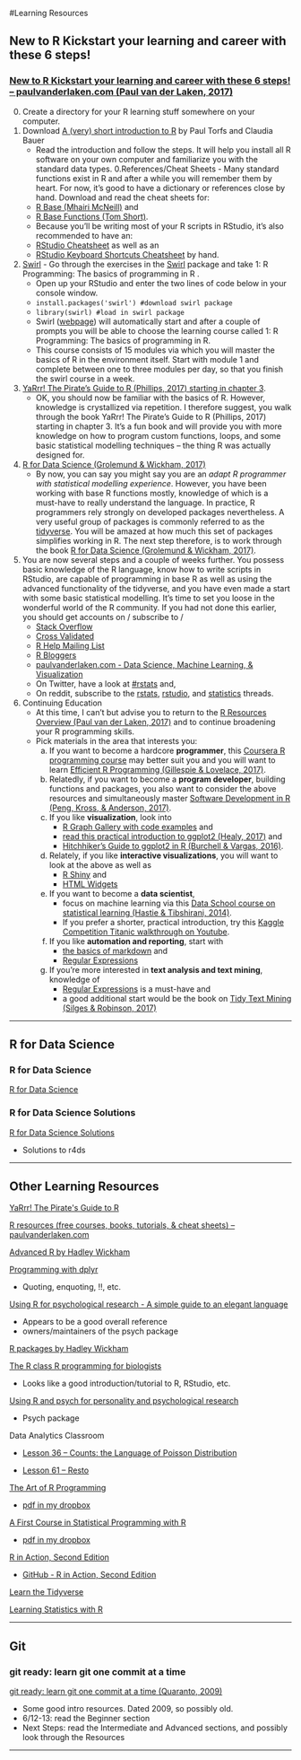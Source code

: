 #Learning Resources


## New to R Kickstart your learning and career with these 6 steps!

### [New to R Kickstart your learning and career with these 6 steps! – paulvanderlaken.com (Paul van der Laken, 2017)](https://paulvanderlaken.com/2017/10/18/learn-r/)

0. Create a directory for your R learning stuff somewhere on your computer.
0. Download [A (very) short introduction to R](https://cran.r-project.org/doc/contrib/Torfs+Brauer-Short-R-Intro.pdf) by Paul Torfs and Claudia Bauer 
     + Read the introduction and follow the steps. It will help you install all R software on your own computer and familiarize you with the standard data types.
0.References/Cheat Sheets -  Many standard functions exist in R and after a while you will remember them by heart. For now, it’s good to have a dictionary or references close by hand. Download and read the cheat sheets for:
     + [R Base (Mhairi McNeill)](https://paulvanderlaken.files.wordpress.com/2017/08/base-r-cheetsheat.pdf) and 
     + [R Base Functions (Tom Short)](https://paulvanderlaken.files.wordpress.com/2017/08/r-base-functions-reference-card.pdf). 
     + Because you’ll be writing most of your R scripts in RStudio, it’s also recommended to have an: 
     + [RStudio Cheatsheet](https://github.com/rstudio/cheatsheets/raw/master/rstudio-ide.pdf) as well as an 
     + [RStudio Keyboard Shortcuts Cheatsheet](https://support.rstudio.com/hc/en-us/articles/200711853-Keyboard-Shortcuts) by hand.
0. [Swirl](http://swirlstats.com/) - Go through the exercises in the [Swirl](http://swirlstats.com/) package and take 1: R Programming: The basics of programming in R .
     + Open up your RStudio and enter the two lines of code below in your console window. 
     + `install.packages('swirl') #download swirl package`
     + `library(swirl) #load in swirl package`
     + Swirl ([webpage](http://swirlstats.com/)) will automatically start and after a couple of prompts you will be able to choose the learning course called 1: R Programming: The basics of programming in R.  
     + This course consists of 15 modules via which you will master the basics of R in the environment itself. Start with module 1 and complete between one to three modules per day, so that you finish the swirl course in a week.
4. [YaRrr! The Pirate’s Guide to R (Phillips, 2017) starting in chapter 3](https://bookdown.org/ndphillips/YaRrr/jumpin.html).
     + OK, you should now be familiar with the basics of R. However, knowledge is crystallized via repetition. I therefore suggest, you walk through the book YaRrr! The Pirate’s Guide to R (Phillips, 2017) starting in chapter 3. It’s a fun book and will provide you with more knowledge on how to program custom functions, loops, and some basic statistical modelling techniques – the thing R was actually designed for.
0. [R for Data Science (Grolemund & Wickham, 2017)](http://r4ds.had.co.nz/)
     + By now, you can say you might say you are an *adapt R programmer with statistical modelling experience*. However, you have been working with base R functions mostly, knowledge of which is a must-have to really understand the language. In practice, R programmers rely strongly on developed packages nevertheless. A very useful group of packages is commonly referred to as the [tidyverse](https://paulvanderlaken.com/2017/07/07/tidyverse-101-simplifying-life-for-users/). You will be amazed at how much this set of packages simplifies working in R. The next step therefore, is to work through the book [R for Data Science (Grolemund & Wickham, 2017)](http://r4ds.had.co.nz/).
0. You are now several steps and a couple of weeks further. You possess basic knowledge of the R language, know how to write scripts in RStudio, are capable of programming in base R as well as using the advanced functionality of the tidyverse, and you have even made a start with some basic statistical modelling.
 It’s time to set you loose in the wonderful world of the R community. If you had not done this earlier, you should get accounts on / subscribe to / 
     + [Stack Overflow](https://stackoverflow.com/questions/tagged/r)  
     + [Cross Validated](https://stats.stackexchange.com/) 
     + [R Help Mailing List](https://stat.ethz.ch/mailman/listinfo/r-help)
     + [R Bloggers](http://www.r-bloggers.com/)
     + [paulvanderlaken.com - Data Science, Machine Learning, & Visualization](paulvanderlaken.com)
     + On Twitter, have a look at [#rstats](https://twitter.com/search?q=%23rstats&src=typd) and, 
     + On reddit, subscribe to the [rstats](https://www.reddit.com/r/rstats/), [rstudio](https://www.reddit.com/r/RStudio/), and [statistics](https://www.reddit.com/r/statistics/) threads. 
0. Continuing Education
     + At this time, I can’t but advise you to return to the [R Resources Overview (Paul van der Laken, 2017)](https://paulvanderlaken.com/2017/08/10/r-resources-cheatsheets-tutorials-books/) and to continue broadening your R programming skills. 
     + Pick materials in the area that interests you:
        a. If you want to become a hardcore **programmer**, this [Coursera R programming course](https://www.coursera.org/learn/r-programming) may better suit you and you will want to learn [Efficient R Programming (Gillespie & Lovelace, 2017)](https://csgillespie.github.io/efficientR/).
        a. Relatedly, if you want to become a **program developer**, building functions and packages, you also want to consider the above resources and simultaneously master [Software Development in R (Peng, Kross, & Anderson, 2017)](https://leanpub.com/msdr?utm_content=bufferaf023&utm_medium=social&utm_source=twitter.com&utm_campaign=buffer).
        a. If you like **visualization**, look into 
            + [R Graph Gallery with code examples](http://www.r-graph-gallery.com/) and 
            + [read this practical introduction to ggplot2 (Healy, 2017)](http://socviz.co/index.html#preface) and
            + [Hitchhiker’s Guide to ggplot2 in R (Burchell & Vargas, 2016)](https://leanpub.com/hitchhikers_ggplot2).
        a. Relately, if you like **interactive visualizations**, you will want to look at the above as well as 
           + [R Shiny](https://github.com/dpastoor/awesome-shiny) and 
           + [HTML Widgets](http://gallery.htmlwidgets.org/)
        a. If you want to become a **data scientist**, 
           + focus on machine learning via this [Data School course on statistical learning (Hastie & Tibshirani, 2014)](http://www.dataschool.io/15-hours-of-expert-machine-learning-videos/). 
           + If you prefer a shorter, practical introduction, try this [Kaggle Competition Titanic walkthrough on Youtube](https://www.youtube.com/watch?v=Zx2TguRHrJE).
        a. If you like **automation and reporting**, start with 
           + [the basics of markdown](http://rmarkdown.rstudio.com/authoring_basics.html) and 
           + [Regular Expressions](https://paulvanderlaken.com/2017/10/03/regular-expressions-in-r-part-1-introduction-and-base-r-functions/)
        a. If you’re more interested in **text analysis and text mining**, knowledge of 
           + [Regular Expressions](https://paulvanderlaken.com/2017/10/03/regular-expressions-in-r-part-1-introduction-and-base-r-functions/) is a must-have and 
           + a good additional start would be the book on [Tidy Text Mining (Silges & Robinson, 2017)](http://tidytextmining.com/)



------

## R for Data Science

### R for Data Science
[R for Data Science](http://r4ds.had.co.nz/)

### R for Data Science Solutions
[R for Data Science Solutions](https://jrnold.github.io/r4ds-exercise-solutions/tidy-data.html) 

* Solutions to r4ds



------

## Other Learning Resources

[YaRrr! The Pirate&#39;s Guide to R](https://bookdown.org/ndphillips/YaRrr/importingdata.html)    

[R resources (free courses, books, tutorials, &amp; cheat sheets) – paulvanderlaken.com](https://paulvanderlaken.com/2017/08/10/r-resources-cheatsheets-tutorials-books/)    

[Advanced R by Hadley Wickham](http://adv-r.had.co.nz/)    

[Programming with dplyr](https://cran.r-project.org/web/packages/dplyr/vignettes/programming.html)    

* Quoting, enquoting, !!, etc.

[Using R for psychological research - A simple guide to an elegant language](http://personality-project.org/r/)    

* Appears to be a good overall reference
* owners/maintainers of the psych package

[R packages by Hadley Wickham](http://r-pkgs.had.co.nz/)

[The R class R programming for biologists](https://r-bio.github.io/01-intro-R/)

* Looks like a good introduction/tutorial to R, RStudio, etc.

[Using R and psych for personality and psychological research](https://personality-project.org/r/psych/)    

* Psych package

Data Analytics Classroom 

*	[Lesson 36 – Counts: the Language of Poisson Distribution](http://www.dataanalysisclassroom.com/lesson36/)

*	[Lesson 61 – Resto](http://www.dataanalysisclassroom.com/lesson61/)

[The Art of R Programming](https://archive.org/details/Norman_Matloff___The_Art_of_R_Programming)

* [pdf in my dropbox](https://www.dropbox.com/s/wos9b8jvqur1rca/NSPpart.pdf?dl=0)



[A First Course in Statistical Programming with R](http://einspem.upm.edu.my/wopr2017/2016.pdf)

* [pdf in my dropbox](https://www.dropbox.com/s/s95k9sk9d6b6l7y/2016.pdf?dl=0)



[R in Action, Second Edition](https://www.manning.com/books/r-in-action-second-edition?a_bid=5c2b1e1d&a_aid=RiA2ed)

* [GitHub - R in Action, Second Edition](https://github.com/kabacoff/RiA2)


[Learn the Tidyverse](https://www.tidyverse.org/learn/)


[Learning Statistics with R](http://compcogscisydney.org/learning-statistics-with-r/)



------

## Git

### git ready: learn git one commit at a time

[git ready: learn git one commit at a time (Quaranto, 2009)](http://gitready.com/)

* Some good intro resources.  Dated 2009, so possibly old.
* 6/12-13: read the Beginner section
* Next Steps: read the Intermediate and Advanced sections, and possibly look through the Resources

------